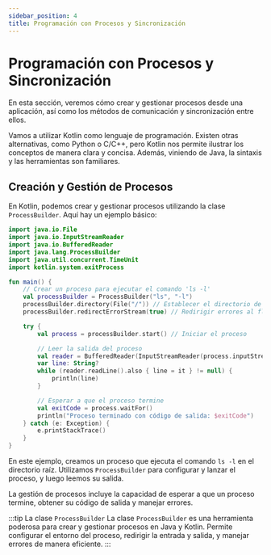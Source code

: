 ```yaml
---
sidebar_position: 4
title: Programación con Procesos y Sincronización
---
```


# Programación con Procesos y Sincronización
En esta sección, veremos cómo crear y gestionar procesos desde una aplicación, así como los métodos de comunicación y sincronización entre ellos.

Vamos a utilizar Kotlin como lenguaje de programación. Existen otras alternativas, como Python o C/C++, pero Kotlin nos permite ilustrar los conceptos de manera clara y concisa. Además, viniendo de Java, la sintaxis y las herramientas son familiares.  

## Creación y Gestión de Procesos
En Kotlin, podemos crear y gestionar procesos utilizando la clase `ProcessBuilder`. Aquí hay un ejemplo básico:
```kotlin
import java.io.File
import java.io.InputStreamReader
import java.io.BufferedReader
import java.lang.ProcessBuilder
import java.util.concurrent.TimeUnit
import kotlin.system.exitProcess

fun main() {
    // Crear un proceso para ejecutar el comando 'ls -l'
    val processBuilder = ProcessBuilder("ls", "-l")
    processBuilder.directory(File("/")) // Establecer el directorio de trabajo
    processBuilder.redirectErrorStream(true) // Redirigir errores al flujo de salida

    try {
        val process = processBuilder.start() // Iniciar el proceso

        // Leer la salida del proceso
        val reader = BufferedReader(InputStreamReader(process.inputStream))
        var line: String?
        while (reader.readLine().also { line = it } != null) {
            println(line)
        }

        // Esperar a que el proceso termine
        val exitCode = process.waitFor()
        println("Proceso terminado con código de salida: $exitCode")
    } catch (e: Exception) {
        e.printStackTrace()
    }
}
```

En este ejemplo, creamos un proceso que ejecuta el comando `ls -l` en el directorio raíz. Utilizamos `ProcessBuilder` para configurar y lanzar el proceso, y luego leemos su salida.    

La gestión de procesos incluye la capacidad de esperar a que un proceso termine, obtener su código de salida y manejar errores.

:::tip La clase ``ProcessBuilder``
La clase `ProcessBuilder` es una herramienta poderosa para crear y gestionar procesos en Java y Kotlin. Permite configurar el entorno del proceso, redirigir la entrada y salida, y manejar errores de manera eficiente.
:::